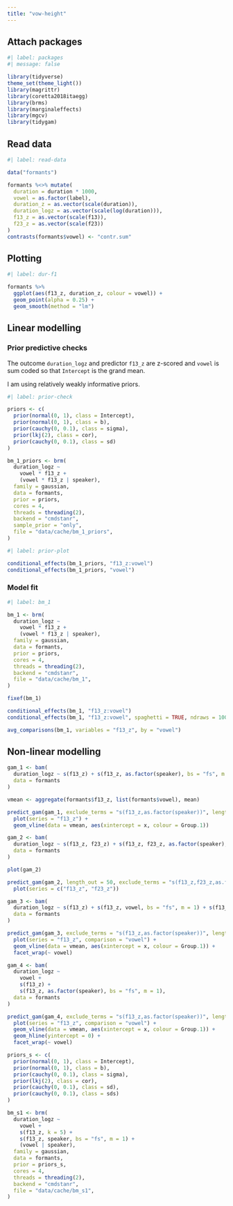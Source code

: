 ```yaml
---
title: "vow-height"
---
```


## Attach packages

```r
#| label: packages
#| message: false

library(tidyverse)
theme_set(theme_light())
library(magrittr)
library(coretta2018itaegg)
library(brms)
library(marginaleffects)
library(mgcv)
library(tidygam)
```

## Read data

```r
#| label: read-data

data("formants")

formants %<>% mutate(
  duration = duration * 1000,
  vowel = as.factor(label),
  duration_z = as.vector(scale(duration)),
  duration_logz = as.vector(scale(log(duration))),
  f13_z = as.vector(scale(f13)),
  f23_z = as.vector(scale(f23))
)
contrasts(formants$vowel) <- "contr.sum"
```

## Plotting

```r
#| label: dur-f1

formants %>%
  ggplot(aes(f13_z, duration_z, colour = vowel)) +
  geom_point(alpha = 0.25) +
  geom_smooth(method = "lm")
```

## Linear modelling

### Prior predictive checks

The outcome `duration_logz` and predictor `f13_z` are z-scored and `vowel` is sum coded so that `Intercept` is the grand mean.

I am using relatively weakly informative priors.

```r
#| label: prior-check

priors <- c(
  prior(normal(0, 1), class = Intercept),
  prior(normal(0, 1), class = b),
  prior(cauchy(0, 0.1), class = sigma),
  prior(lkj(2), class = cor),
  prior(cauchy(0, 0.1), class = sd)
)

bm_1_priors <- brm(
  duration_logz ~
    vowel * f13_z +
    (vowel * f13_z | speaker),
  family = gaussian,
  data = formants,
  prior = priors,
  cores = 4,
  threads = threading(2),
  backend = "cmdstanr",
  sample_prior = "only",
  file = "data/cache/bm_1_priors",
)
```

```r
#| label: prior-plot

conditional_effects(bm_1_priors, "f13_z:vowel")
conditional_effects(bm_1_priors, "vowel")
```


### Model fit

```r
#| label: bm_1

bm_1 <- brm(
  duration_logz ~
    vowel * f13_z +
    (vowel * f13_z | speaker),
  family = gaussian,
  data = formants,
  prior = priors,
  cores = 4,
  threads = threading(2),
  backend = "cmdstanr",
  file = "data/cache/bm_1",
)
```

```r
fixef(bm_1)
```

```r
conditional_effects(bm_1, "f13_z:vowel")
conditional_effects(bm_1, "f13_z:vowel", spaghetti = TRUE, ndraws = 100)
```

```r
avg_comparisons(bm_1, variables = "f13_z", by = "vowel")
```

## Non-linear modelling

```r
gam_1 <- bam(
  duration_logz ~ s(f13_z) + s(f13_z, as.factor(speaker), bs = "fs", m = 1),
  data = formants
)
```

```r
vmean <- aggregate(formants$f13_z, list(formants$vowel), mean)

predict_gam(gam_1, exclude_terms = "s(f13_z,as.factor(speaker))", length_out = 100) %>%
  plot(series = "f13_z") +
  geom_vline(data = vmean, aes(xintercept = x, colour = Group.1))
```

```r
gam_2 <- bam(
  duration_logz ~ s(f13_z, f23_z) + s(f13_z, f23_z, as.factor(speaker), bs = "fs", m = 1),
  data = formants
)
```


```r
plot(gam_2)
```

```r
predict_gam(gam_2, length_out = 50, exclude_terms = "s(f13_z,f23_z,as.factor(speaker))") %>%
  plot(series = c("f13_z", "f23_z"))
```

```r
gam_3 <- bam(
  duration_logz ~ s(f13_z) + s(f13_z, vowel, bs = "fs", m = 1) + s(f13_z, as.factor(speaker), bs = "fs", m = 1),
  data = formants
)
```

```r
predict_gam(gam_3, exclude_terms = "s(f13_z,as.factor(speaker))", length_out = 100) %>%
  plot(series = "f13_z", comparison = "vowel") +
  geom_vline(data = vmean, aes(xintercept = x, colour = Group.1)) +
  facet_wrap(~ vowel)
```

```r
gam_4 <- bam(
  duration_logz ~
    vowel +
    s(f13_z) +
    s(f13_z, as.factor(speaker), bs = "fs", m = 1),
  data = formants
)
```

```r
predict_gam(gam_4, exclude_terms = "s(f13_z,as.factor(speaker))", length_out = 100) %>%
  plot(series = "f13_z", comparison = "vowel") +
  geom_vline(data = vmean, aes(xintercept = x, colour = Group.1)) +
  geom_hline(yintercept = 0) +
  facet_wrap(~ vowel)
```

```r
priors_s <- c(
  prior(normal(0, 1), class = Intercept),
  prior(normal(0, 1), class = b),
  prior(cauchy(0, 0.1), class = sigma),
  prior(lkj(2), class = cor),
  prior(cauchy(0, 0.1), class = sd),
  prior(cauchy(0, 0.1), class = sds)
)
```


```r
bm_s1 <- brm(
  duration_logz ~
    vowel +
    s(f13_z, k = 5) +
    s(f13_z, speaker, bs = "fs", m = 1) +
    (vowel | speaker),
  family = gaussian,
  data = formants,
  prior = priors_s,
  cores = 4,
  threads = threading(2),
  backend = "cmdstanr",
  file = "data/cache/bm_s1",
)
```


